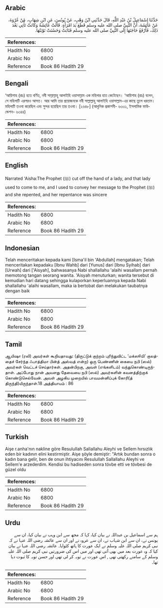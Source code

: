 ## Arabic


<div dir="rtl" lang="ar" style={{fontSize:'larger',backgroundColor:'#f8f9fa',padding:20}}>
حَدَّثَنَا إِسْمَاعِيلُ بْنُ عَبْدِ اللَّهِ، قَالَ حَدَّثَنِي ابْنُ وَهْبٍ، عَنْ يُونُسَ، عَنِ ابْنِ شِهَابٍ، عَنْ عُرْوَةَ، عَنْ عَائِشَةَ، أَنَّ النَّبِيَّ صلى الله عليه وسلم قَطَعَ يَدَ امْرَأَةٍ‏.‏ قَالَتْ عَائِشَةُ وَكَانَتْ تَأْتِي بَعْدَ ذَلِكَ، فَأَرْفَعُ حَاجَتَهَا إِلَى النَّبِيِّ صلى الله عليه وسلم فَتَابَتْ وَحَسُنَتْ تَوْبَتُهَا‏.‏
</div>
<div style={{backgroundColor:'#f8f9fa',padding:20, marginBottom: 10}}><table> <thead> <tr> <th>References:</th> <th></th> </tr> </thead> <tbody><tr><td>Hadith No</td><td>6800</td></tr><tr><td>Arabic No</td><td>6800</td></tr><tr><td>Reference</td><td>Book 86 Hadith 29</td></tr></tbody></table></div>

## Bengali


<div dir="ltr" lang="bn" style={{fontSize:'larger',backgroundColor:'#f8f9fa',padding:20}}>
‘আয়িশাহ (রাঃ) হতে বর্ণিত, নবী সাল্লাল্লাহু আলাইহি ওয়াসাল্লাম এক মহিলার হাত কেটেছেন। ‘আয়িশাহ (রাঃ) বলেন, সে মহিলাটি এরপরও আসত। আর আমি তার প্রয়োজনকে নবী সাল্লাল্লাহু আলাইহি ওয়াসাল্লাম-এর কাছে তুলে ধরতাম। মহিলাটি তওবা করেছিল এবং সুন্দর হয়েছিল তার তওবা। [২৬৪৮] (আধুনিক প্রকাশনী- ৬৩৩১, ইসলামিক ফাউন্ডেশন- ৬৩৪৪)
</div>
<div style={{backgroundColor:'#f8f9fa',padding:20, marginBottom: 10}}><table> <thead> <tr> <th>References:</th> <th></th> </tr> </thead> <tbody><tr><td>Hadith No</td><td>6800</td></tr><tr><td>Arabic No</td><td>6800</td></tr><tr><td>Reference</td><td>Book 86 Hadith 29</td></tr></tbody></table></div>

## English


<div dir="ltr" lang="en" style={{fontSize:'larger',backgroundColor:'#f8f9fa',padding:20}}>
Narrated 'Aisha:The Prophet (ﷺ) cut off the hand of a lady, and that lady used to come to me, and I used to convey her message to the Prophet (ﷺ) and she repented, and her repentance was sincere
</div>
<div style={{backgroundColor:'#f8f9fa',padding:20, marginBottom: 10}}><table> <thead> <tr> <th>References:</th> <th></th> </tr> </thead> <tbody><tr><td>Hadith No</td><td>6800</td></tr><tr><td>Arabic No</td><td>6800</td></tr><tr><td>Reference</td><td>Book 86 Hadith 29</td></tr></tbody></table></div>

## Indonesian


<div dir="ltr" lang="id" style={{fontSize:'larger',backgroundColor:'#f8f9fa',padding:20}}>
Telah menceritakan kepada kami [Isma'il bin 'Abdullah] mengatakan; Telah menceritakan kepadaku [Ibnu Wahb] dari [Yunus] dari [Ibnu Syihab] dari [Urwah] dari ['Aisyah], bahwasanya Nabi shallallahu 'alaihi wasallam pernah memotong tangan seorang wanita. 'Aisyah menuturkan; wanita tersebut di kemudian hari datang sehingga kulaporkan keperluannya kepada Nabi shallallahu 'alaihi wasallam, maka ia bertobat dan melakukan taubatnya dengan baik
</div>
<div style={{backgroundColor:'#f8f9fa',padding:20, marginBottom: 10}}><table> <thead> <tr> <th>References:</th> <th></th> </tr> </thead> <tbody><tr><td>Hadith No</td><td>6800</td></tr><tr><td>Arabic No</td><td>6800</td></tr><tr><td>Reference</td><td>Book 86 Hadith 29</td></tr></tbody></table></div>

## Tamil


<div dir="ltr" lang="ta" style={{fontSize:'larger',backgroundColor:'#f8f9fa',padding:20}}>
ஆயிஷா (ரலி) அவர்கள் கூறியதாவது: (திருட்டுக் குற்றம் புரிந்துவிட்ட ‘மக்ஸூமி’ குலத்தைச் சேர்ந்த ஃபாத்திமா பின்த் அஸ்வத் என்ற) ஒரு பெண்ணின் கையை நபி (ஸல்) அவர்கள் வெட்டச் செய்தார்கள். அதன்பிறகு, அவள் (எங்களிடம்) வந்துகொண்டிருந்தாள். அப்போது நான் அவளது தேவையை நபி (ஸல்) அவர்களின் கவனத்திற்குக் கொண்டுசெல்வேன். அவள் அழகிய முறையில் பாவமன்னிப்புக் கோரி(த் திருந்தி)யிருந்தாள்.18 அத்தியாயம் : 86
</div>
<div style={{backgroundColor:'#f8f9fa',padding:20, marginBottom: 10}}><table> <thead> <tr> <th>References:</th> <th></th> </tr> </thead> <tbody><tr><td>Hadith No</td><td>6800</td></tr><tr><td>Arabic No</td><td>6800</td></tr><tr><td>Reference</td><td>Book 86 Hadith 29</td></tr></tbody></table></div>

## Turkish


<div dir="ltr" lang="tr" style={{fontSize:'larger',backgroundColor:'#f8f9fa',padding:20}}>
Aişe r.anha'nın nakline göre ResuluIlah Sallallahu Aleyhi ve Sellem hırsızlık eden bir kadının elini kestirmiştir. Aişe şöyle demiştir: "Artık bundan sonra o kadın bana gelir, ben de onun ihtiyacını Resulullah Sallallahu Aleyhi ve Sellem'e arzederdim. Kendisi bu hadiseden sonra tövbe etti ve tövbesi de güzel oldu
</div>
<div style={{backgroundColor:'#f8f9fa',padding:20, marginBottom: 10}}><table> <thead> <tr> <th>References:</th> <th></th> </tr> </thead> <tbody><tr><td>Hadith No</td><td>6800</td></tr><tr><td>Arabic No</td><td>6800</td></tr><tr><td>Reference</td><td>Book 86 Hadith 29</td></tr></tbody></table></div>

## Urdu


<div dir="rtl" lang="ur" style={{fontSize:'larger',backgroundColor:'#f8f9fa',padding:20}}>
ہم سے اسماعیل بن عبداللہ نے بیان کیا، کہا کہ مجھ سے ابن وہب نے بیان کیا، ان سے یونس نے، ان سے ابن شہاب نے، ان سے عروہ نے اور ان سے عائشہ رضی اللہ عنہا نے کہ نبی کریم صلی اللہ علیہ وسلم نے ایک عورت کا ہاتھ کٹوایا۔ عائشہ رضی اللہ عنہا نے بیان کیا کہ وہ عورت بعد میں بھی آتی تھی اور میں اس کی ضرورتیں نبی کریم صلی اللہ علیہ وسلم کے سامنے رکھتی تھی , اس عورت نے توبہ کر لی تھی اور حسن توبہ کا ثبوت دیا تھا۔
</div>
<div style={{backgroundColor:'#f8f9fa',padding:20, marginBottom: 10}}><table> <thead> <tr> <th>References:</th> <th></th> </tr> </thead> <tbody><tr><td>Hadith No</td><td>6800</td></tr><tr><td>Arabic No</td><td>6800</td></tr><tr><td>Reference</td><td>Book 86 Hadith 29</td></tr></tbody></table></div>